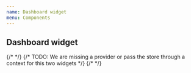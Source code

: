 ```yaml
---
name: Dashboard widget
menu: Components
---
```


## Dashboard widget

<div className="chart-container">
  <DashboardWidget
    title={'Line Chart'}
    data={data}
    meta={meta}
    chartConfig={config.line}
  />
  <DashboardWidget
    title={'Bar Chart'}
    data={data}
    meta={meta}
    chartConfig={config.bar}
  />
  <DashboardWidget
    title={'Stacked bar Chart'}
    data={data}
    meta={meta}
    chartConfig={config.stackedBar}
  />
  {/* <DashboardWidget
    title={'Horizontal bar Chart'}
    data={horizontalData}
    meta={meta}
    chartConfig={config.horizontalBar}
  />
  <DashboardWidget
    title={'Horizontal stacked bar Chart'}
    data={horizontalMultipleData}
    meta={meta}
    chartConfig={config.horizontalStackedBar}
  /> */}
  <DashboardWidget
    title={'Pie Chart'}
    data={dataPie}
    meta={meta}
    chartConfig={config.pie}
  />
  {/* TODO: We are missing a provider or pass the store through a context for this two widgets */}
  {/* <DashboardWidget
    title={'Dynamic sentence'}
    data={dynamicSentenceData}
    meta={meta}
    dynamicSentenceParts={dynamicSentenceParts}
    chartConfig={config.dynamicSentence}
  />
  <DashboardWidget
    title={'Ranking'}
    data={rankingData}
    meta={meta}
    chartConfig={config.ranking}
  /> */}
  <DashboardWidget
    loading={true}
    title={'Loading chart'}
  />
  <DashboardWidget
    error={{ statusText: 'Something wrong happened' }}
    title={'Error chart'}
  />
</div>
<PropsTable of={DashboardWidget} />

<Playground>
  <div className="chart-container">
    <DashboardWidget
      title={'Pie Chart'}
      data={dataPie}
      meta={meta}
      chartConfig={config.pie}
    />
  </div>
</Playground>